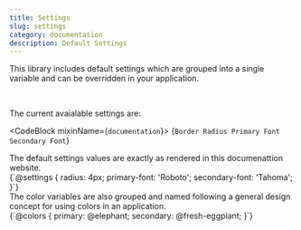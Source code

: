 ```yaml
---
title: Settings
slug: settings
category: documentation
description: Default Settings
---
```



<div className={`code-block__description`}>
  This library includes default settings which are grouped into a single variable 
  and can be overridden in your application. 
  <p>&nbsp;</p>
  The current avaialable settings are:

  <CodeBlock mixinName={`documentation`}>
    {`Border Radius
Primary Font
Secondary Font`}
  </CodeBlock>
</div>

<div className={`code-block__description`}>
  The default settings values are exactly as rendered in this documenattion 
  website.
</div>

<div className="code-block">
  <CodeBlock mixinName={`documentation`}>
    {`@settings {
  radius: 4px;
  primary-font: 'Roboto';
  secondary-font: 'Tahoma';
}`}
  </CodeBlock>
</div>

<div className={`code-block__description`}>
  The color variables are also grouped and named following a general design 
  concept for using colors in an application.
</div>

<div className="code-block">
  <CodeBlock mixinName={`documentation`}>
    {`@colors {
  primary: @elephant;
  secondary: @fresh-eggplant;
}`}
  </CodeBlock>
</div>